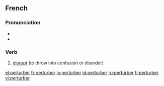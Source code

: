 ==French==

===Pronunciation===
* {{IPA|/pɛʁ.tyʁ.be/|lang=fr}}
* {{audio|Fr-perturber.ogg|perturber}}

===Verb===
{{infl|fr|verb}}

# [[disrupt]] (to throw into confusion or disorder)

{{tbot entry|French|disrupt|2008|January|fr}}

[[el:perturber]]
[[fr:perturber]]
[[io:perturber]]
[[id:perturber]]
[[ru:perturber]]
[[fi:perturber]]
[[vi:perturber]]